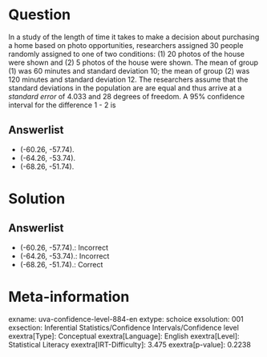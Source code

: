 Question
========

In a study of the length of time it takes to make a decision about purchasing a home based on photo opportunities, researchers assigned 30 people randomly assigned to one of two conditions: (1) 20 photos of the house were shown and (2) 5 photos of the house were shown. The mean of group (1) was 60 minutes and standard deviation 10; the mean of group (2) was 120 minutes and standard deviation 12. The researchers assume that the standard deviations in the population are are equal and thus arrive at a *standard error* of 4.033 and 28 degrees of freedom. A 95% confidence interval for the difference 1 - 2 is

Answerlist
----------

* (-60.26, -57.74).
* (-64.26, -53.74).
* (-68.26, -51.74).

Solution
========

Answerlist
----------

* (-60.26, -57.74).: Incorrect
* (-64.26, -53.74).: Incorrect
* (-68.26, -51.74).: Correct

Meta-information
================
exname: uva-confidence-level-884-en
extype: schoice
exsolution: 001
exsection: Inferential Statistics/Confidence Intervals/Confidence level
exextra[Type]: Conceptual
exextra[Language]: English
exextra[Level]: Statistical Literacy
exextra[IRT-Difficulty]: 3.475
exextra[p-value]: 0.2238
